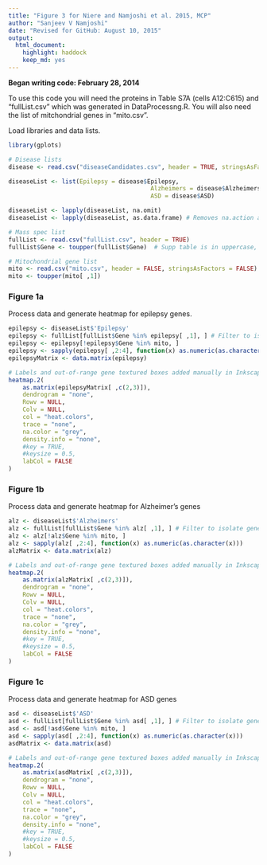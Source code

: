 ---
title: "Figure 3 for Niere and Namjoshi et al. 2015, MCP"
author: "Sanjeev V Namjoshi"
date: "Revised for GitHub: August 10, 2015"
output: 
  html_document: 
    highlight: haddock
    keep_md: yes
---
**Began writing code: February 28, 2014** 

To use this code you will need the proteins in Table S7A (cells A12:C615) and
"fullList.csv" which was generated in DataProcessng.R. You will also need the
list of mitchondrial genes in "mito.csv".

Load libraries and data lists.

```{r, message = FALSE}
library(gplots)

# Disease lists
disease <- read.csv("diseaseCandidates.csv", header = TRUE, stringsAsFactors = FALSE, na.strings = "")

diseaseList <- list(Epilepsy = disease$Epilepsy,
										Alzheimers = disease$Alzheimers,
										ASD = disease$ASD)

diseaseList <- lapply(diseaseList, na.omit)
diseaseList <- lapply(diseaseList, as.data.frame) # Removes na.action attributes

# Mass spec list
fullList <- read.csv("fullList.csv", header = TRUE)
fullList$Gene <- toupper(fullList$Gene)  # Supp table is in uppercase, easier comparison

# Mitochondrial gene list
mito <- read.csv("mito.csv", header = FALSE, stringsAsFactors = FALSE)
mito <- toupper(mito[ ,1])
```

### Figure 1a

Process data and generate heatmap for epilepsy genes.

```{r,fig.height = 10, fig.width = 7, warning = FALSE}
epilepsy <- diseaseList$'Epilepsy'
epilepsy <- fullList[fullList$Gene %in% epilepsy[ ,1], ] # Filter to isolate genes in our dataset
epilepsy <- epilepsy[!epilepsy$Gene %in% mito, ]
epilepsy <- sapply(epilepsy[ ,2:4], function(x) as.numeric(as.character(x)))
epilepsyMatrix <- data.matrix(epilepsy)

# Labels and out-of-range gene textured boxes added manually in Inkscape later
heatmap.2(
	as.matrix(epilepsyMatrix[ ,c(2,3)]),
	dendrogram = "none",
	Rowv = NULL,
	Colv = NULL,
	col = "heat.colors",
	trace = "none", 
	na.color = "grey",
	density.info = "none",
	#key = TRUE,
	#keysize = 0.5,
	labCol = FALSE
)
```

### Figure 1b

Process data and generate heatmap for Alzheimer's genes

```{r, fig.height = 10, fig.width = 7, warning = FALSE}
alz <- diseaseList$'Alzheimers'
alz <- fullList[fullList$Gene %in% alz[ ,1], ] # Filter to isolate genes in our dataset
alz <- alz[!alz$Gene %in% mito, ]
alz <- sapply(alz[ ,2:4], function(x) as.numeric(as.character(x)))
alzMatrix <- data.matrix(alz)

# Labels and out-of-range gene textured boxes added manually in Inkscape later
heatmap.2(
	as.matrix(alzMatrix[ ,c(2,3)]),
	dendrogram = "none",
	Rowv = NULL,
	Colv = NULL,
	col = "heat.colors",
	trace = "none", 
	na.color = "grey",
	density.info = "none",
	#key = TRUE,
	#keysize = 0.5,
	labCol = FALSE
)
```

### Figure 1c

Process data and generate heatmap for ASD genes

```{r, fig.height = 10, fig.width = 7, warning = FALSE}
asd <- diseaseList$'ASD'
asd <- fullList[fullList$Gene %in% asd[ ,1], ] # Filter to isolate genes in our dataset
asd <- asd[!asd$Gene %in% mito, ]
asd <- sapply(asd[ ,2:4], function(x) as.numeric(as.character(x)))
asdMatrix <- data.matrix(asd)

# Labels and out-of-range gene textured boxes added manually in Inkscape later
heatmap.2(
	as.matrix(asdMatrix[ ,c(2,3)]),
	dendrogram = "none",
	Rowv = NULL,
	Colv = NULL,
	col = "heat.colors",
	trace = "none", 
	na.color = "grey",
	density.info = "none",
	#key = TRUE,
	#keysize = 0.5,
	labCol = FALSE
)	
```